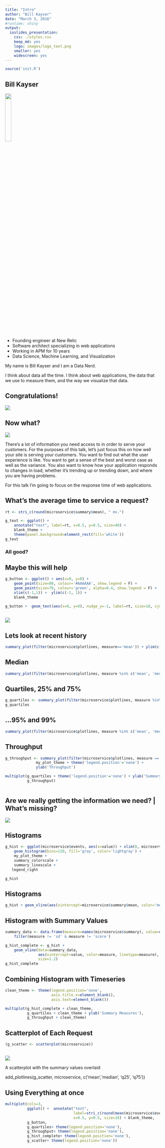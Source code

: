 ```yaml
---
title: "Intro"
author: "Bill Kayser"
date: "March 3, 2016"
#runtime: shiny
output: 
  ioslides_presentation: 
    css: ./styles.css
    keep_md: yes
    logo: images/logo_text.png
    smaller: yes
    widescreen: yes
---
```


```r
source('init.R')
```

## Bill Kayser

<img class='left' src='./images/logo_square.png' width='20%'/>

* Founding engineer at New Relic
* Software architect specializing in web applications
* Working in APM for 10 years
* Data Science, Machine Learning, and Visualization

<div class="notes">

My name is Bill Kayser and I am a Data Nerd.

I think about data all the time.  I think about web applications, the data that we use to measure them, 
and the way we visualize that data.

</div>

## Congratulations!

<img class='graphic tall' src='./images/apollo_congrats.jpg'/>

## Now what?

<img class='graphic tall' src='./images/whatsnext.jpg'/>

<div class="notes">

There's a lot of information you need access to in order to serve your customers.
For the purposes of this talk, let's just focus this on how well your site is serving 
your customers.  You want to find out what the user experience is like.  You want to get a sense of 
the best and worst case as well as the variance.  You also want to know how your application
responds to changes in load, whether it's trending up or trending down, and where you 
are having problems.

For this talk I'm going to focus on the response time of web applications.

</div>

## What's the average time to service a request?

```r

rt <- stri_c(round(microservice$summary$mean), " ms.")

g_text <- ggplot() + 
    annotate("text", label=rt, x=0.5, y=0.5, size=40) + 
    blank_theme +
    theme(panel.background=element_rect(fill='white'))
g_text

```

<h3 class='center'>All good? </h3>

## Maybe this will help

```r
g_button <- ggplot() + aes(x=0, y=0) + 
    geom_point(size=80, colour='#AAAAAA', show.legend = F) +
    geom_point(size=70, colour='green', alpha=0.4, show.legend = F) +
    xlim(c(-1,1)) +  ylim(c(-1, 1)) +
    blank_theme 

g_button +  geom_text(aes(x=0, y=0), nudge_y=-1, label=rt, size=18, vjust='bottom') 

```


##

<img class='face' src='images/obama-frown.jpg'/>

## Lets look at recent history

```r
summary_plot(filter(microservice$plotlines, measure=='mean')) + ylim(c(0,40))
```

## Median 

```r
summary_plot(filter(microservice$plotlines, measure %in% c('mean', 'median'))) + ylim(c(0,40))
```

## Quartiles, 25% and 75%

```r
g_quartiles <- summary_plot(filter(microservice$plotlines, measure %in% c('mean', 'median', 'q25', 'q75'))) + ylim(c(0,40))
g_quartiles 
```

## ...95% and 99%

```r
summary_plot(filter(microservice$plotlines, measure %in% c('mean', 'median', 'q25', 'q75', 'q95', 'q99')))
```

## Throughput

```r
g_throughput <- summary_plot(filter(microservice$plotlines, measure == 'throughput')) +
              my_plot_theme + theme('legend.position'='none') +
              ylab('Throughput')

multiplot(g_quartiles + theme('legend.position'='none') + ylab('Summary Measures'), 
          g_throughput)
          
```

## Are we really getting the information we need?  | What's missing?

<img class='face' src='images/obama-maybe.jpg'/>


## Histograms

```r

g_hist <- ggplot(microservice$events, aes(x=value)) + xlim(0, microservice$xlimit) +
    geom_histogram(bins=120, fill='gray', color='lightgray') +
    my_plot_theme +
    summary_colorscale +
    summary_linescale +
   legend_right

g_hist

```


## Histograms

```r

g_hist + geom_vline(aes(xintercept=microservice$summary$mean, color='mean', linetype='mean'), size=1.2) 

```

## Histogram with Summary Values  

```r
summary_data <- data.frame(measure=names(microservice$summary), value=unlist(microservice$summary)) %>%
    filter(measure != 'sd' & measure != 'score')

g_hist_complete <- g_hist +
    geom_vline(data=summary_data,      
               aes(xintercept=value, color=measure, linetype=measure),
               size=1.2) 
g_hist_complete

```

## Combining Histogram with Timeseries

```r
clean_theme <- theme(legend.position='none',
                     axis.title.x=element_blank(),
                     axis.text=element_blank())

multiplot(g_hist_complete + clean_theme, 
          g_quartiles + clean_theme + ylab('Summary Measures'),
          g_throughput + clean_theme)
```


## Scatterplot of Each Request

```r
(g_scatter <- scatterplot(microservice))
```

##

<img class='face' src='images/obama-yes.jpg'/>

<div class="notes">
A scatterplot with the summary values overlaid

add_plotlines(g_scatter, microservice, c('mean','median', 'q25', 'q75'))
</div>

## Using Everything at once

```r

multiplot(cols=3,
          ggplot() +  annotate("text", 
                               label=stri_c(round(mean(microservice$events$value)), " ms."), 
                               x=0.5, y=0.5, size=16) + blank_theme,
          g_button,
          g_quartiles+ theme(legend.position='none'),
          g_throughput+ theme(legend.position='none'),
          g_hist_complete+ theme(legend.position='none'),
          g_scatter+ theme(legend.position='none'))
```
